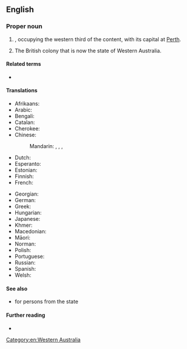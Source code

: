 ==English==

===Proper noun===
{{en-proper noun|head=[[western|Western]] [[Australia]]}}

# {{place|en|One of the six <<states>> of <<c/Australia>>}}, occupying the western third of the content, with its capital at [[Perth]].
# {{lb|en|historical|till 1901}} The British colony that is now the state of Western Australia.

====Related terms====
* {{l|en|WA}}

====Translations====
{{trans-top|state of Australia}}
* Afrikaans: {{t|af|Wes-Australië}}
* Arabic: {{t|ar|أُسْتْرَالِيَا اَلْغَرْبِيَّة|f}}
* Bengali: {{t|bn|পচ্চিম অস্ট্রেলিয়া}}
* Catalan: {{t|ca|Austràlia Occidental|f}}
* Cherokee: {{t|chr|ᏭᏕᎵᎬᏗᏢ ᏒᎳᏗᏜ}}
* Chinese:
*: Mandarin: {{t+|cmn|西澳大利亞}}, {{t+|cmn|西澳大利亚|tr=Xī Àodàlìyà}}, {{t|cmn|西澳洲|tr=Xī Àozhōu}}, {{t|cmn|西澳|tr=Xī Ào}}
* Dutch: {{t+|nl|West-Australië}}
* Esperanto: {{t|eo|Okcidenta Aŭstralio}}
* Estonian: {{t|et|Lääne-Austraalia}}
* Finnish: {{t+|fi|Länsi-Australia}}
* French: {{t+|fr|Australie-Occidentale|f}}
{{trans-mid}}
* Georgian: {{t|ka|დასავლეთი ავსტრალია}}
* German: {{t|de|Western Australia|n}}
* Greek: {{t|el|Δυτική Αυστραλία|f}}
* Hungarian: {{t|hu|Nyugat-Ausztrália}}
* Japanese: {{t|ja|西オーストラリア|tr=Nishi-Ōsutoraria}}
* Khmer: {{t|km|អូស្ត្រាលីខាងលិច}}
* Macedonian: {{t|mk|За́падна Австра́лија|f}}
* Māori: {{t|mi|Ahitereiria ki te Hauāuru}}
* Norman: {{t|nrf|Australie Occidentale|f}} {{q|Jersey}}
* Polish: {{t+|pl|Australia Zachodnia|f}}
* Portuguese: {{t|pt|Austrália Ocidental|f}}
* Russian: {{t+|ru|За́падная Австра́лия|f}}
* Spanish: {{t|es|Australia Occidental|f}}
* Welsh: {{t|cy|Awstralia Gorwellin}}
{{trans-bottom}}

====See also====
* {{l|en|sandgroper}} {{qualifier|colloquial}} for persons from the state

====Further reading====
* {{pedia}}

[[Category:en:Western Australia]]